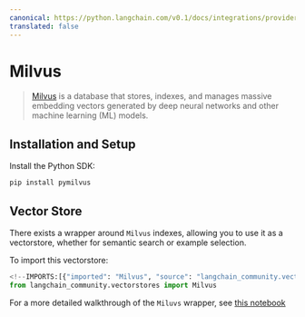 ```yaml
---
canonical: https://python.langchain.com/v0.1/docs/integrations/providers/milvus
translated: false
---
```


# Milvus

>[Milvus](https://milvus.io/docs/overview.md) is a database that stores, indexes, and manages
> massive embedding vectors generated by deep neural networks and other machine learning (ML) models.

## Installation and Setup

Install the Python SDK:

```bash
pip install pymilvus
```

## Vector Store

There exists a wrapper around `Milvus` indexes, allowing you to use it as a vectorstore,
whether for semantic search or example selection.

To import this vectorstore:

```python
<!--IMPORTS:[{"imported": "Milvus", "source": "langchain_community.vectorstores", "docs": "https://api.python.langchain.com/en/latest/vectorstores/langchain_community.vectorstores.milvus.Milvus.html", "title": "Milvus"}]-->
from langchain_community.vectorstores import Milvus
```

For a more detailed walkthrough of the `Miluvs` wrapper, see [this notebook](/docs/integrations/vectorstores/milvus)